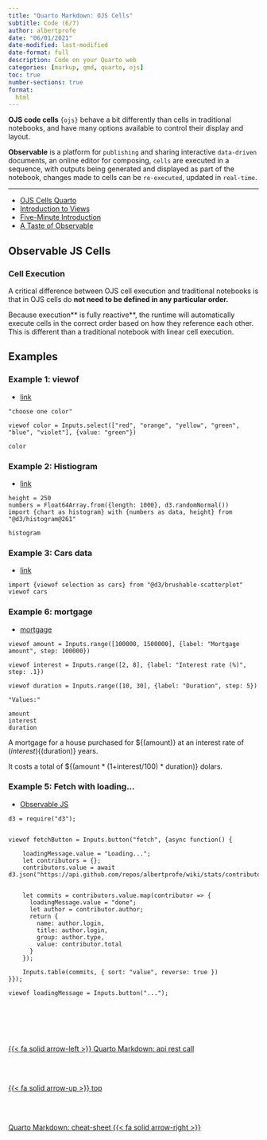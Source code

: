 ```yaml
---
title: "Quarto Markdown: OJS Cells"
subtitle: Code (6/7)
author: albertprofe
date: "06/01/2021"
date-modified: last-modified
date-format: full
description: Code on your Quarto web
categories: [markup, qmd, quarto, ojs]
toc: true
number-sections: true
format:
  html
---
```


::: {.summary}

**OJS code cells** `{ojs}` behave a bit differently than cells in traditional notebooks, and have many options available to control their display and layout.

**Observable** is a platform for `publishing` and sharing interactive `data-driven` documents, an online editor for composing, `cells` are executed in a sequence, with outputs being generated and displayed as part of the notebook, changes made to cells can be `re-executed`, updated in `real-time`.
:::

---


- [OJS Cells Quarto](https://quarto.org/docs/interactive/ojs/ojs-cells.html){.external}
- [Introduction to Views](https://observablehq.com/@observablehq/views){.external}
- [Five-Minute Introduction](https://observablehq.com/@observablehq/five-minute-introduction){.external}
- [A Taste of Observable](https://observablehq.com/@observablehq/a-taste-of-observable?collection=@observablehq/overview){.external}

## Observable JS Cells

### Cell Execution

A critical difference between OJS cell execution and traditional notebooks is that in OJS cells do **not need to be defined in any particular order.**

Because execution** is fully reactive**, the runtime will automatically execute cells in the correct order based on how they reference each other. This is different than a traditional notebook with linear cell execution.

## Examples

### Example 1: viewof

- [link](https://observablehq.com/@observablehq/views)

```ojs
"choose one color"

viewof color = Inputs.select(["red", "orange", "yellow", "green", "blue", "violet"], {value: "green"})

color
```


### Example 2: Histiogram

- [link](https://observablehq.com/@observablehq/observable-javascript)

```ojs
height = 250
numbers = Float64Array.from({length: 1000}, d3.randomNormal())
import {chart as histogram} with {numbers as data, height} from "@d3/histogram@261"

histogram
```

### Example 3: Cars data

- [link](https://observablehq.com/@observablehq/five-minute-introduction)

```ojs
import {viewof selection as cars} from "@d3/brushable-scatterplot"
viewof cars

```

### Example 6: mortgage

- [mortgage](https://observablehq.com/@observablehq/learning-observable-cell-modes-reactive-markdown-and-html?collection=@observablehq/intro-to-observable#cell-59){.example}


```ojs
viewof amount = Inputs.range([100000, 1500000], {label: "Mortgage amount", step: 100000})

viewof interest = Inputs.range([2, 8], {label: "Interest rate (%)", step: .1})

viewof duration = Inputs.range([10, 30], {label: "Duration", step: 5})

"Values:"

amount
interest
duration

```

A mortgage for a house purchased for ${(amount)} at an interest rate of ${(interest)}% over 
${(duration)} years.

It costs a total of ${(amount * (1+interest/100) * duration)} dolars.




### Example 5: Fetch with loading...

- [Observable JS](https://observablehq.com/@observablehq/input-button){.external}


```ojs
d3 = require("d3");


viewof fetchButton = Inputs.button("fetch", {async function() {

    loadingMessage.value = "Loading...";
    let contributors = {};
    contributors.value = await d3.json("https://api.github.com/repos/albertprofe/wiki/stats/contributors");
    

    let commits = contributors.value.map(contributor => {
      loadingMessage.value = "done";
      let author = contributor.author;
      return {
        name: author.login,
        title: author.login,
        group: author.type,
        value: contributor.total
      }
    });

    Inputs.table(commits, { sort: "value", reverse: true })
}});

viewof loadingMessage = Inputs.button("...");
```


<!--- navLinks -->
<br><br>
<div class=row>
<br>
<div class='column left previous'>
<br>
[{{< fa solid arrow-left >}} Quarto Markdown: api rest call](/markup/markup-quarto-api-rest.qmd)
<br>
</div>
<br>
<div class='column center'>
<br>
[{{< fa solid arrow-up >}} top](#top)
<br>
</div>
<br>
<div class='column right next'>
<br>
[Quarto Markdown: cheat-sheet  {{< fa solid arrow-right >}}](/markup/markup-quarto-cheatsheet.qmd)
<br>
</div>
<br>
</div>
